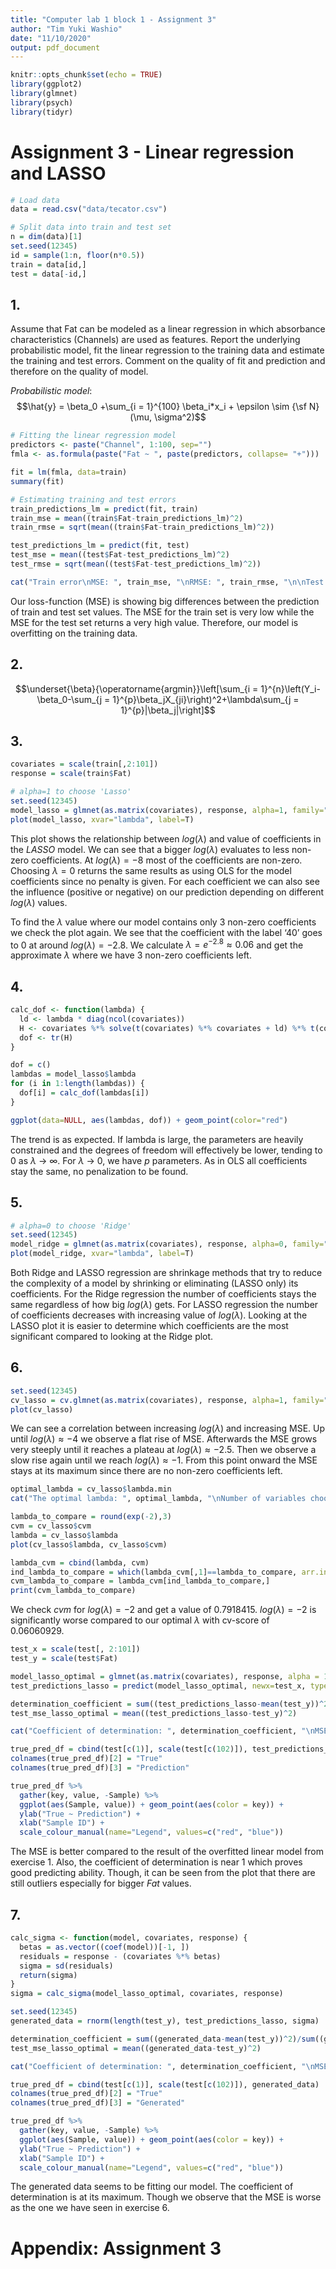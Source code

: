 ```yaml
---
title: "Computer lab 1 block 1 - Assignment 3"
author: "Tim Yuki Washio"
date: "11/10/2020"
output: pdf_document
---
```


```r
knitr::opts_chunk$set(echo = TRUE)
library(ggplot2)
library(glmnet)
library(psych)
library(tidyr)
```

# Assignment 3 - Linear regression and LASSO

```r
# Load data 
data = read.csv("data/tecator.csv")

# Split data into train and test set
n = dim(data)[1]
set.seed(12345)
id = sample(1:n, floor(n*0.5))
train = data[id,]
test = data[-id,]
```

## 1.
Assume that Fat can be modeled as a linear regression in which absorbance characteristics (Channels) are used as features. Report the underlying probabilistic model, fit the linear regression to the training data and estimate the training and test errors. Comment on the quality of fit and prediction and therefore on the quality of model.

*Probabilistic model*:
$$\hat{y} = \beta_0 +\sum_{i = 1}^{100} \beta_i*x_i + \epsilon \sim {\sf N}(\mu, \sigma^2)$$

```r
# Fitting the linear regression model
predictors <- paste("Channel", 1:100, sep="")
fmla <- as.formula(paste("Fat ~ ", paste(predictors, collapse= "+")))

fit = lm(fmla, data=train)
summary(fit)

# Estimating training and test errors
train_predictions_lm = predict(fit, train)
train_mse = mean((train$Fat-train_predictions_lm)^2)
train_rmse = sqrt(mean((train$Fat-train_predictions_lm)^2))

test_predictions_lm = predict(fit, test)
test_mse = mean((test$Fat-test_predictions_lm)^2)
test_rmse = sqrt(mean((test$Fat-test_predictions_lm)^2))

cat("Train error\nMSE: ", train_mse, "\nRMSE: ", train_rmse, "\n\nTest error\nMSE: ", test_mse, "\nRMSE: ", test_rmse)
```

Our loss-function (MSE) is showing big differences between the prediction of train and test set values. The MSE for the train set is very low while the MSE for the test set returns a very high value. Therefore, our model is overfitting on the training data.

## 2.

$$\underset{\beta}{\operatorname{argmin}}\left[\sum_{i = 1}^{n}\left(Y_i-\beta_0-\sum_{j = 1}^{p}\beta_jX_{ji}\right)^2+\lambda\sum_{j = 1}^{p}|\beta_j|\right]$$

## 3.

```r
covariates = scale(train[,2:101])
response = scale(train$Fat)

# alpha=1 to choose 'Lasso'
set.seed(12345)
model_lasso = glmnet(as.matrix(covariates), response, alpha=1, family="gaussian")
plot(model_lasso, xvar="lambda", label=T)
```

This plot shows the relationship between $log(\lambda)$ and value of coefficients in the *LASSO* model. We can see that a bigger $log(\lambda)$ evaluates to less non-zero coefficients. At $log(\lambda) = -8$ most of the coefficients are non-zero. Choosing $\lambda=0$ returns the same results as using OLS for the model coefficients since no penalty is given. For each coefficient we can also see the influence (positive or negative) on our prediction depending on different $log(\lambda)$ values.

To find the $\lambda$ value where our model contains only 3 non-zero coefficients we check the plot again.
We see that the coefficient with the label '40' goes to 0 at around $log(\lambda) = -2.8$. We calculate $\lambda = e^{-2.8} \approx 0.06$ and get the approximate $\lambda$ where we have 3 non-zero coefficients left.

## 4.

```r
calc_dof <- function(lambda) {
  ld <- lambda * diag(ncol(covariates))
  H <- covariates %*% solve(t(covariates) %*% covariates + ld) %*% t(covariates)
  dof <- tr(H)
}

dof = c()
lambdas = model_lasso$lambda
for (i in 1:length(lambdas)) {
  dof[i] = calc_dof(lambdas[i])
}

ggplot(data=NULL, aes(lambdas, dof)) + geom_point(color="red")
```

The trend is as expected. If lambda is large, the parameters are heavily constrained and the degrees of freedom will effectively be lower, tending to 0 as $\lambda$ -> $\infty$. For $\lambda$ -> $0$, we have *p* parameters. As in OLS all coefficients stay the same, no penalization to be found.

## 5.

```r
# alpha=0 to choose 'Ridge'
set.seed(12345)
model_ridge = glmnet(as.matrix(covariates), response, alpha=0, family="gaussian")
plot(model_ridge, xvar="lambda", label=T)

```

Both Ridge and LASSO regression are shrinkage methods that try to reduce the complexity of a model by shrinking or eliminating (LASSO only) its coefficients. For the Ridge regression the number of coefficients stays the same regardless of how big $log(\lambda)$ gets. For LASSO regression the number of coefficients decreases with increasing value of $log(\lambda)$. Looking at the LASSO plot it is easier to determine which coefficients are the most significant compared to looking at the Ridge plot.

## 6.

```r
set.seed(12345)
cv_lasso = cv.glmnet(as.matrix(covariates), response, alpha=1, family="gaussian", lambda=seq(0,1,0.001))
plot(cv_lasso)
```

We can see a correlation between increasing $log(\lambda)$ and increasing MSE. Up until $log(\lambda) \approx  -4$ we observe a flat rise of MSE. Afterwards the MSE grows very steeply until it reaches a plateau at $log(\lambda) \approx  -2.5$. Then we observe a slow rise again until we reach $log(\lambda) \approx  -1$. From this point onward the MSE stays at its maximum since there are no non-zero coefficients left.

```r
optimal_lambda = cv_lasso$lambda.min
cat("The optimal lambda: ", optimal_lambda, "\nNumber of variables choosen: ", length(coef(cv_lasso, s="lambda.min")))
```

```r
lambda_to_compare = round(exp(-2),3)
cvm = cv_lasso$cvm
lambda = cv_lasso$lambda
plot(cv_lasso$lambda, cv_lasso$cvm)

lambda_cvm = cbind(lambda, cvm)
ind_lambda_to_compare = which(lambda_cvm[,1]==lambda_to_compare, arr.ind = TRUE)
cvm_lambda_to_compare = lambda_cvm[ind_lambda_to_compare,]
print(cvm_lambda_to_compare)
```

We check *cvm* for $log(\lambda)=-2$ and get a value of 0.7918415. $log(\lambda)=-2$ is significantly worse compared to our optimal $\lambda$ with cv-score of 0.06060929.

```r
test_x = scale(test[, 2:101])
test_y = scale(test$Fat)

model_lasso_optimal = glmnet(as.matrix(covariates), response, alpha = 1, lambda=optimal_lambda)
test_predictions_lasso = predict(model_lasso_optimal, newx=test_x, type="response")

determination_coefficient = sum((test_predictions_lasso-mean(test_y))^2)/sum((test_y-mean(test_y))^2)
test_mse_lasso_optimal = mean((test_predictions_lasso-test_y)^2)

cat("Coefficient of determination: ", determination_coefficient, "\nMSE: ", test_mse_lasso_optimal)

true_pred_df = cbind(test[c(1)], scale(test[c(102)]), test_predictions_lasso)
colnames(true_pred_df)[2] = "True"
colnames(true_pred_df)[3] = "Prediction"

true_pred_df %>% 
  gather(key, value, -Sample) %>% 
  ggplot(aes(Sample, value)) + geom_point(aes(color = key)) +
  ylab("True ~ Prediction") +
  xlab("Sample ID") + 
  scale_colour_manual(name="Legend", values=c("red", "blue"))
```

The MSE is better compared to the result of the overfitted linear model from exercise 1. Also, the coefficient of determination is near 1 which proves good predicting ability. Though, it can be seen from the plot that there are still outliers especially for bigger *Fat* values. 

## 7.
 
```r
calc_sigma <- function(model, covariates, response) {
  betas = as.vector((coef(model))[-1, ])
  residuals = response - (covariates %*% betas)
  sigma = sd(residuals)
  return(sigma)
}
sigma = calc_sigma(model_lasso_optimal, covariates, response)

set.seed(12345)
generated_data = rnorm(length(test_y), test_predictions_lasso, sigma)

determination_coefficient = sum((generated_data-mean(test_y))^2)/sum((generated_data-mean(test_y))^2)
test_mse_lasso_optimal = mean((generated_data-test_y)^2)

cat("Coefficient of determination: ", determination_coefficient, "\nMSE: ", test_mse_lasso_optimal)

true_pred_df = cbind(test[c(1)], scale(test[c(102)]), generated_data)
colnames(true_pred_df)[2] = "True"
colnames(true_pred_df)[3] = "Generated"

true_pred_df %>% 
  gather(key, value, -Sample) %>% 
  ggplot(aes(Sample, value)) + geom_point(aes(color = key)) +
  ylab("True ~ Prediction") +
  xlab("Sample ID") + 
  scale_colour_manual(name="Legend", values=c("red", "blue"))
```

The generated data seems to be fitting our model. The coefficient of determination is at its maximum. Though we observe that the MSE is worse as the one we have seen in exercise 6.


\newpage
# Appendix: Assignment 3

```r
```
